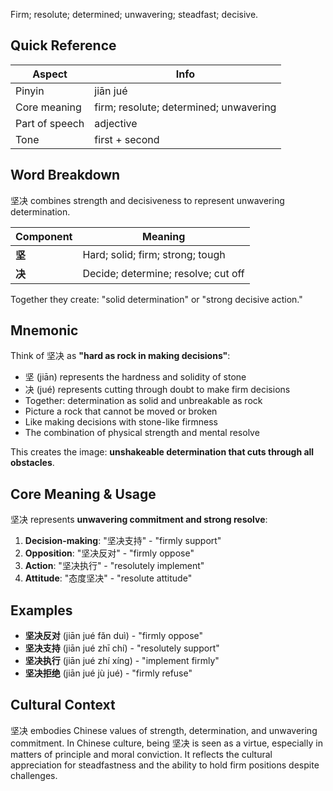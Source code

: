 Firm; resolute; determined; unwavering; steadfast; decisive.

## Quick Reference

| Aspect         | Info                                   |
| -------------- | -------------------------------------- |
| Pinyin         | jiān jué                               |
| Core meaning   | firm; resolute; determined; unwavering |
| Part of speech | adjective                              |
| Tone           | first + second                         |

## Word Breakdown

坚决 combines strength and decisiveness to represent unwavering determination.

| Component | Meaning                             |
| --------- | ----------------------------------- |
| **坚**    | Hard; solid; firm; strong; tough    |
| **决**    | Decide; determine; resolve; cut off  |

Together they create: "solid determination" or "strong decisive action."

## Mnemonic

Think of 坚决 as **"hard as rock in making decisions"**:

- 坚 (jiān) represents the hardness and solidity of stone
- 决 (jué) represents cutting through doubt to make firm decisions
- Together: determination as solid and unbreakable as rock
- Picture a rock that cannot be moved or broken
- Like making decisions with stone-like firmness
- The combination of physical strength and mental resolve

This creates the image: **unshakeable determination that cuts through all obstacles**.

## Core Meaning & Usage

坚决 represents **unwavering commitment and strong resolve**:

1. **Decision-making**: "坚决支持" - "firmly support"
2. **Opposition**: "坚决反对" - "firmly oppose"
3. **Action**: "坚决执行" - "resolutely implement"
4. **Attitude**: "态度坚决" - "resolute attitude"

## Examples

- **坚决反对** (jiān jué fǎn duì) - "firmly oppose"
- **坚决支持** (jiān jué zhī chí) - "resolutely support"
- **坚决执行** (jiān jué zhí xíng) - "implement firmly"
- **坚决拒绝** (jiān jué jù jué) - "firmly refuse"

## Cultural Context

坚决 embodies Chinese values of strength, determination, and unwavering commitment. In Chinese culture, being 坚决 is seen as a virtue, especially in matters of principle and moral conviction. It reflects the cultural appreciation for steadfastness and the ability to hold firm positions despite challenges.
